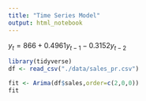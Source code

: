 ```yaml
---
title: "Time Series Model"
output: html_notebook
---
```

$y_t = 866 + 0.4961y_{t-1} - 0.3152y_{t-2}$

```r
library(tidyverse)
df <- read_csv("./data/sales_pr.csv")

fit <- Arima(df$sales,order=c(2,0,0))
fit
```
```r

```
